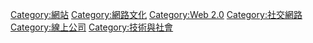 {{main|社交網路服務}}
{{Commonscat|Social networks}}

[[Category:網站|Category:網站]]
[[Category:網路文化|Category:網路文化]]
[[Category:Web_2.0|Category:Web 2.0]]
[[Category:社交網路|Category:社交網路]]
[[Category:線上公司|Category:線上公司]]
[[Category:技術與社會|Category:技術與社會]]